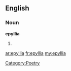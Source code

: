 ==English==

===Noun===
'''epyllia'''

# {{plural of|[[epyllion]]}}

[[Category:Poetry]]

[[ar:epyllia]]
[[fr:epyllia]]
[[my:epyllia]]